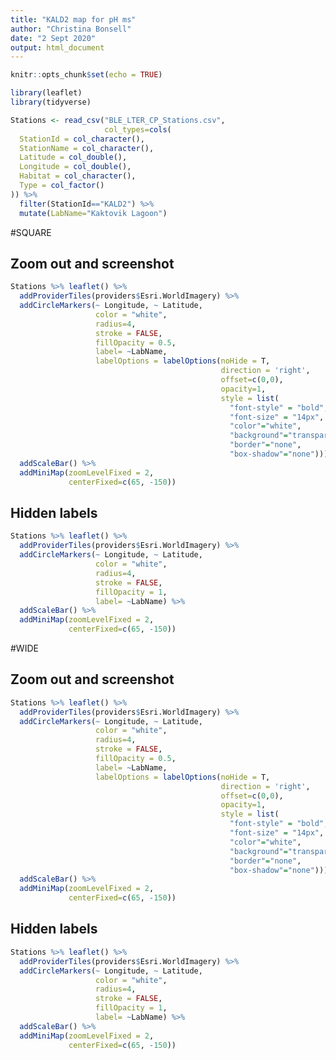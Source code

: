 ```yaml
---
title: "KALD2 map for pH ms"
author: "Christina Bonsell"
date: "2 Sept 2020"
output: html_document
---
```


```r
knitr::opts_chunk$set(echo = TRUE)
```

```r
library(leaflet)
library(tidyverse)
```

```r
Stations <- read_csv("BLE_LTER_CP_Stations.csv", 
                     col_types=cols(
  StationId = col_character(),
  StationName = col_character(),
  Latitude = col_double(),
  Longitude = col_double(),
  Habitat = col_character(),
  Type = col_factor()
)) %>% 
  filter(StationId=="KALD2") %>% 
  mutate(LabName="Kaktovik Lagoon")

```

#SQUARE

## Zoom out and screenshot
```r

Stations %>% leaflet() %>% 
  addProviderTiles(providers$Esri.WorldImagery) %>% 
  addCircleMarkers(~ Longitude, ~ Latitude, 
                   color = "white",
                   radius=4,
                   stroke = FALSE, 
                   fillOpacity = 0.5,
                   label= ~LabName,
                   labelOptions = labelOptions(noHide = T,
                                               direction = 'right',
                                               offset=c(0,0),
                                               opacity=1,
                                               style = list(
                                                 "font-style" = "bold",
                                                 "font-size" = "14px",
                                                 "color"="white",
                                                 "background"="transparent",
                                                 "border"="none",
                                                 "box-shadow"="none"))) %>% 
  addScaleBar() %>% 
  addMiniMap(zoomLevelFixed = 2, 
             centerFixed=c(65, -150))


```

## Hidden labels
```r

Stations %>% leaflet() %>% 
  addProviderTiles(providers$Esri.WorldImagery) %>% 
  addCircleMarkers(~ Longitude, ~ Latitude, 
                   color = "white",
                   radius=4,
                   stroke = FALSE, 
                   fillOpacity = 1,
                   label= ~LabName) %>% 
  addScaleBar() %>% 
  addMiniMap(zoomLevelFixed = 2, 
             centerFixed=c(65, -150))


```

#WIDE

## Zoom out and screenshot
```r

Stations %>% leaflet() %>% 
  addProviderTiles(providers$Esri.WorldImagery) %>% 
  addCircleMarkers(~ Longitude, ~ Latitude, 
                   color = "white",
                   radius=4,
                   stroke = FALSE, 
                   fillOpacity = 0.5,
                   label= ~LabName,
                   labelOptions = labelOptions(noHide = T,
                                               direction = 'right',
                                               offset=c(0,0),
                                               opacity=1,
                                               style = list(
                                                 "font-style" = "bold",
                                                 "font-size" = "14px",
                                                 "color"="white",
                                                 "background"="transparent",
                                                 "border"="none",
                                                 "box-shadow"="none"))) %>% 
  addScaleBar() %>% 
  addMiniMap(zoomLevelFixed = 2, 
             centerFixed=c(65, -150))


```

## Hidden labels
```r

Stations %>% leaflet() %>% 
  addProviderTiles(providers$Esri.WorldImagery) %>% 
  addCircleMarkers(~ Longitude, ~ Latitude, 
                   color = "white",
                   radius=4,
                   stroke = FALSE, 
                   fillOpacity = 1,
                   label= ~LabName) %>% 
  addScaleBar() %>% 
  addMiniMap(zoomLevelFixed = 2, 
             centerFixed=c(65, -150))


```
